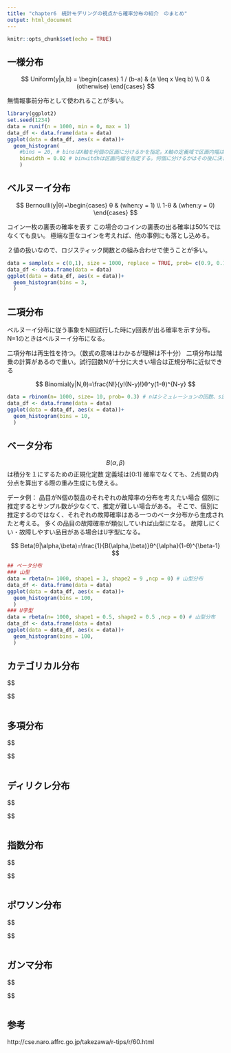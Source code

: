 ```yaml
---
title: "chapter6　統計モデリングの視点から確率分布の紹介　のまとめ"
output: html_document
---
```


```r
knitr::opts_chunk$set(echo = TRUE)
```

## 一様分布



$$
Uniform(y|a,b) =  \begin{cases}
    1 / (b-a) & (a \leq x \leq b) \\
    0  & (otherwise)
  \end{cases}
$$
 
 無情報事前分布として使われることが多い。
 


```r
library(ggplot2)
set.seed(1234)
data = runif(n = 1000, min = 0, max = 1)
data_df <- data.frame(data = data)
ggplot(data = data_df, aes(x = data))+
  geom_histogram(
    #bins = 20, # binsはX軸を何個の区画に分けるかを指定。X軸の定義域で区画内幅は変化する
    binwidth = 0.02 # binwitdhは区画内幅を指定する。何個に分けるかはその後に決まる
    )
```

## ベルヌーイ分布

$$
Bernoulli(y|θ)=\begin{cases}
    θ & (when:y = 1) \\
    1-θ  & (when:y = 0)
  \end{cases}
$$

コイン一枚の裏表の確率を表す
この場合のコインの裏表の出る確率は50%ではなくても良い。
極端な歪なコインを考えれば、他の事例にも落とし込める。

２値の扱いなので、ロジスティック関数との組み合わせで使うことが多い。

```r
data = sample(x = c(0,1), size = 1000, replace = TRUE, prob= c(0.9, 0.1))
data_df <- data.frame(data = data)
ggplot(data = data_df, aes(x = data))+
  geom_histogram(bins = 3,
  )
```




## 二項分布
ベルヌーイ分布に従う事象をN回試行した時にy回表が出る確率を示す分布。
N=1のときはベルヌーイ分布になる。

二項分布は再生性を持つ。（数式の意味はわかるが理解は不十分）
二項分布は階乗の計算があるので重い。試行回数Nが十分に大きい場合は正規分布に近似できる

$$
Binomial(y|N,θ)=\frac{N!}{y!(N-y)!}θ^y(1-θ)^{N-y}
$$

```r
data = rbinom(n= 1000, size= 10, prob= 0.3) # nはシミュレーションの回数、sizeはシミュレーションの中での試行回数
data_df <- data.frame(data = data)
ggplot(data = data_df, aes(x = data))+
  geom_histogram(bins = 10,
  )
```



## ベータ分布

$$B(\alpha,\beta)$$ 
は積分を１にするための正規化定数
定義域は[0:1]
確率でなくても、2点間の内分点を算出する際の重み生成にも使える。

データ例：
品目がN個の製品のそれぞれの故障率の分布を考えたい場合
個別に推定するとサンプル数が少なくて、推定が難しい場合がある。
そこで、個別に推定するのではなく、それぞれの故障確率はある一つのベータ分布から生成されたと考える。
多くの品目の故障確率が類似していれば山型になる。
故障しにくい・故障しやすい品目がある場合はU字型になる。

$$
Beta(θ|\alpha,\beta)=\frac{1}{B(\alpha,\beta)}θ^{\alpha}(1-θ)^{\beta-1}
$$



```r
## ベータ分布
### 山型
data = rbeta(n= 1000, shape1 = 3, shape2 = 9 ,ncp = 0) # 山型分布
data_df <- data.frame(data = data)
ggplot(data = data_df, aes(x = data))+
  geom_histogram(bins = 100,
  )
### U字型
data = rbeta(n= 1000, shape1 = 0.5, shape2 = 0.5 ,ncp = 0) # 山型分布
data_df <- data.frame(data = data)
ggplot(data = data_df, aes(x = data))+
  geom_histogram(bins = 100,
  )
```

## カテゴリカル分布
$$

$$

```r

```
## 多項分布
$$

$$

```r

```
## ディリクレ分布
$$

$$

```r

```
## 指数分布
$$

$$

```r

```
## ポワソン分布
$$

$$

```r

```
## ガンマ分布
$$

$$

```r

```

## 参考
http://cse.naro.affrc.go.jp/takezawa/r-tips/r/60.html
